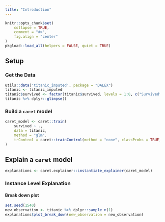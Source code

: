 ```yaml
---
title: "Introduction"
---
```


```r
knitr::opts_chunk$set(
    collapse = TRUE,
    comment = "#>",
    fig.align = "center"
)
pkgload::load_all(helpers = FALSE, quiet = TRUE)
```

## Setup

### Get the Data

```r
utils::data('titanic_imputed', package = "DALEX")
titanic <- titanic_imputed
titanic$survived <- factor(titanic$survived, levels = 1:0, c("Survived", "Perished"))
titanic %>% dplyr::glimpse()
```

### Build a `caret` model

```r
caret_model <- caret::train(
    survived ~ ., 
    data = titanic, 
    method = "glm", 
    trControl = caret::trainControl(method = "none", classProbs = TRUE)
)
```

## Explain a `caret` model

```r
explanations <- caret.explainer::instantiate_explainer(caret_model)
```

### Instance Level Explanation

#### Break down plot

```r
set.seed(1540)
new_observation <- titanic %>% dplyr::sample_n(1)
explanations$plot_break_down(new_observation = new_observation)
```
